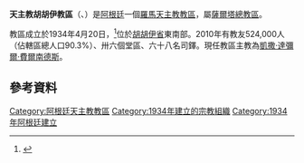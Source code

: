 {{Infobox Roman Catholic diocese
|Roman Catholic Diocese of = 天主教胡胡伊教區
|Latin name of diocese = Dioecesis Iuiuyensis
|image =Cathedrale Jujuy.JPG
|caption =聖救世主主教座堂
|location = [[阿根廷|阿根廷]]
|territory =[[胡胡伊省|胡胡伊省]]東南部
|population = 524,000
|rite = 拉丁禮
|patron =
|province =薩爾塔
|established = 1934年
|cathedral =聖救世主座堂
|co-cathedral =
|leadership = 主教
|website =http://www.obispadodejujuy.org.ar/
|教宗 =
|metropolitan =
|ordinary = 凱撒·達彌爾·費爾南德斯
|coadjutor bishop =
|auxiliary =
}}

'''天主教胡胡伊教區'''（{{lang-la|Dioecesis Iuiuyensis}}、{{lang-es|Diócesis de Jujuy}}）是[[阿根廷|阿根廷]]一個[[羅馬天主教|羅馬天主教]][[教區|教區]]，屬[[天主教薩爾塔總教區|薩爾塔總教區]]。

教區成立於1934年4月20日，<ref>{{cite journal
|journal=[[宗座公報|宗座公報]]
|publisher=梵蒂岡出版社
|date=1935年
|volume=27
|title=''Nobilis Argentinae nationis''
|page=257
|url=http://www.vatican.va/archive/aas/documents/AAS%2027%20%5B1935%5D%20-%20ocr.pdf
|access-date=2013-04-05
|archive-date=2018-10-05
|archive-url=https://web.archive.org/web/20181005211840/http://www.vatican.va/archive/aas/documents/AAS%2027%20%5B1935%5D%20-%20ocr.pdf
|dead-url=no
}}</ref>位於[[胡胡伊省|胡胡伊省]]東南部。2010年有教友524,000人（佔轄區總人口90.3%）、卅六個堂區、六十八名司鐸。現任教區主教為[[凱撒·達彌爾·費爾南德斯|凱撒·達彌爾·費爾南德斯]]。

==參考資料==
{{reflist}}

{{阿根廷天主教教區}}

{{DEFAULTSORT:Jujuy}}
[[Category:阿根廷天主教教區|Category:阿根廷天主教教區]]
[[Category:1934年建立的宗教組織|Category:1934年建立的宗教組織]]
[[Category:1934年阿根廷建立|Category:1934年阿根廷建立]]